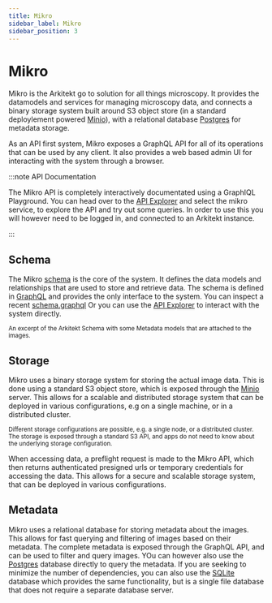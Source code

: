 ```yaml
---
title: Mikro
sidebar_label: Mikro
sidebar_position: 3
---
```



# Mikro

Mikro is the Arkitekt go to solution for all things microscopy. It provides
the datamodels and services for managing microscopy data, and connects a binary
storage system built around S3 object store (in a standard deploylement powered [Minio](https://min.io/)), with a relational
database [Postgres](https://postgressql.org) for metadata storage.

As an API first system, Mikro exposes a GraphQL API for all of its operations that
can be used by any client. It also provides a web based admin UI for interacting with
the system through a browser.

:::note API Documentation

The Mikro API is completely interactively documentated using a GraphIQL Playground. You can
head over to the [API Explorer](/explorer) and select the mikro service, to explore the
API and try out some queries. In order to use this you will however need to be logged in,
and connected to an Arkitekt instance.

:::

<GithubRepo url="https://github.com/arkitektio/mikro-server" title="Mikro"/>

## Schema

The Mikro [schema](/docs/design/graphql#schema) is the core of the system. It defines the data models and relationships
that are used to store and retrieve data. The schema is defined in [GraphQL](https://graphql.org)
and provides the only interface to the system. You can inspect a recent [schema.graphql](/schema.graphql)
Or you can use the [API Explorer](/explorer) to interact with the system directly.

<div className="mt-2 p-6 w-full">
<Image img={schema} />

<div className="text-gray-400 mb-2">
  <small>
    An excerpt of the Arkitekt Schema with some Metadata models that are
    attached to the images.
  </small>
</div>


</div>

## Storage

Mikro uses a binary storage system for storing the actual image data. This is
done using a standard S3 object store, which is exposed through the [Minio](https://min.io/) server.
This allows for a scalable and distributed storage system that can be deployed in various configurations,
e.g on a single machine, or in a distributed cluster.


<div className="mt-2 p-6 w-full">
<Image img={storage} />

<div className="text-gray-400 mb-2">
  <small>
    Different storage configurations are possible, e.g. a single node, or a
    distributed cluster. The storage is exposed through a standard S3 API, and apps do not need to know
    about the underlying storage configuration.
  </small>
</div>

</div>

When accessing data, a preflight request is made to the Mikro API, which then returns authenticated presigned
urls or temporary credentials for accessing the data. This allows for a secure and scalable storage system, that
can be deployed in various configurations.

## Metadata

Mikro uses a relational database for storing metadata about the images. This
allows for fast querying and filtering of images based on their metadata. The complete metadata
is exposed through the GraphQL API, and can be used to filter and query images. YOu can however also
use the [Postgres](https://postgressql.org) database directly to query the metadata. If you are seeking to
minimize the number of dependencies, you can also use the [SQLite](https://sqlite.org) database which provides
the same functionality, but is a single file database that does not require a separate database server.


